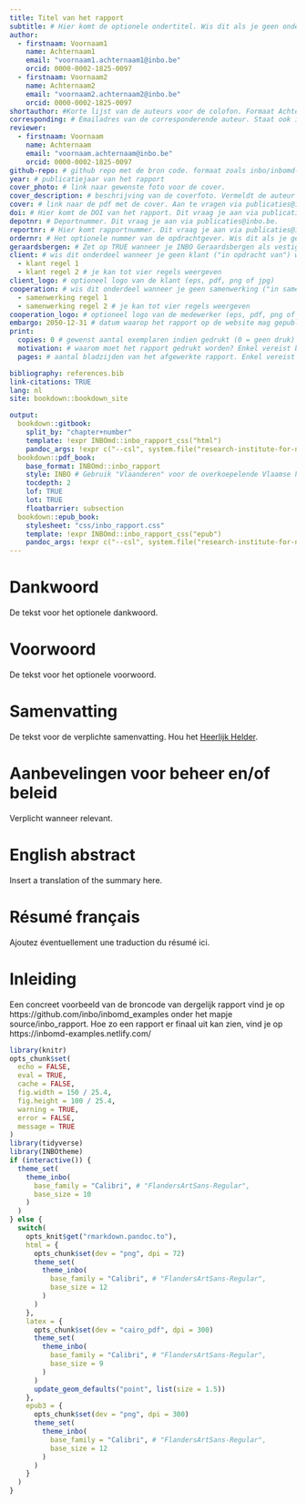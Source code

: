 ```yaml
---
title: Titel van het rapport
subtitle: # Hier komt de optionele ondertitel. Wis dit als je geen ondertitel wenst.
author: 
  - firstnaam: Voornaam1
    name: Achternaam1
    email: "voornaam1.achternaam1@inbo.be"
    orcid: 0000-0002-1825-0097
  - firstnaam: Voornaam2
    name: Achternaam2
    email: "voornaam2.achternaam2@inbo.be"
    orcid: 0000-0002-1825-0097
shortauthor: #Korte lijst van de auteurs voor de colofon. Formaat Achternaam, V. of Achternaam1, V. & Achternaam2, V. or Achternaam, V. _etal._
corresponding: # Emailadres van de corresponderende auteur. Staat ook in voor de communaties met publicaties@inbo.be
reviewer:
  - firstnaam: Voornaam
    name: Achternaam
    email: "voornaam.achternaam@inbo.be"
    orcid: 0000-0002-1825-0097
github-repo: # github repo met de bron code. formaat zoals inbo/inbomd-examples
year: # publicatiejaar van het rapport
cover_photo: # link naar gewenste foto voor de cover.
cover_description: # beschrijving van de coverfoto. Vermeldt de auteur en licentie van de foto.
cover: # link naar de pdf met de cover. Aan te vragen via publicaties@inbo.be. Zet dit bestand in dezelfde map als de index.Rmd.
doi: # Hier komt de DOI van het rapport. Dit vraag je aan via publicaties@inbo.be.
depotnr: # Deportnummer. Dit vraag je aan via publicaties@inbo.be.
reportnr: # Hier komt rapportnummer. Dit vraag je aan via publicaties@inbo.be.
ordernr: # Het optionele nummer van de opdrachtgever. Wis dit als je geen opdrachtnummer hebt.
geraardsbergen: # Zet op TRUE wanneer je INBO Geraardsbergen als vestiging wenst. FALSE of ontbrekend geeft INBO Brussel.
client: # wis dit onderdeel wanneer je geen klant ("in opdracht van") wenst te vermelden.
  - klant regel 1
  - klant regel 2 # je kan tot vier regels weergeven
client_logo: # optioneel logo van de klant (eps, pdf, png of jpg)
cooperation: # wis dit onderdeel wanneer je geen samenwerking ("in samenwerking met") wenst te vermelden
  - samenwerking regel 1
  - samenwerking regel 2 # je kan tot vier regels weergeven
cooperation_logo: # optioneel logo van de medewerker (eps, pdf, png of jpg)
embargo: 2050-12-31 # datum waarop het rapport op de website mag gepubliceerd worden
print:
  copies: 0 # gewenst aantal exemplaren indien gedrukt (0 = geen druk)
  motivation: # waarom moet het rapport gedrukt worden? Enkel vereist bij druk.
  pages: # aantal bladzijden van het afgewerkte rapport. Enkel vereist bij druk.

bibliography: references.bib
link-citations: TRUE
lang: nl
site: bookdown::bookdown_site

output:
  bookdown::gitbook:
    split_by: "chapter+number"
    template: !expr INBOmd::inbo_rapport_css("html")
    pandoc_args: !expr c("--csl", system.file("research-institute-for-nature-and-forest.csl", package = "INBOmd"))
  bookdown::pdf_book:
    base_format: INBOmd::inbo_rapport
    style: INBO # Gebruik "Vlaanderen" voor de overkoepelende Vlaamse huisstijl
    tocdepth: 2
    lof: TRUE
    lot: TRUE
    floatbarrier: subsection
  bookdown::epub_book:
    stylesheet: "css/inbo_rapport.css"
    template: !expr INBOmd::inbo_rapport_css("epub")
    pandoc_args: !expr c("--csl", system.file("research-institute-for-nature-and-forest.csl", package = "INBOmd"))
---
```


# Dankwoord {-}

De tekst voor het optionele dankwoord.

# Voorwoord {-}

De tekst voor het optionele voorwoord.

# Samenvatting {-}

De tekst voor de verplichte samenvatting.
Hou het [Heerlijk Helder](https://overheid.vlaanderen.be/communicatie/heerlijk-helder).

# Aanbevelingen voor beheer en/of beleid {-}

Verplicht wanneer relevant.

\benglish

# English abstract {-}

Insert a translation of the summary here.
\eenglish

\bfrench

# Résumé français {- #resume-francais}

Ajoutez éventuellement une traduction du résumé ici.

\efrench

<!-- hier komt de inhoudstafel bij pdf -->
\mainmatter

# Inleiding

Een concreet voorbeeld van de broncode van dergelijk rapport vind je op https://github.com/inbo/inbomd_examples onder het mapje source/inbo_rapport. Hoe zo een rapport er finaal uit kan zien, vind je op https://inbomd-examples.netlify.com/

```r
library(knitr)
opts_chunk$set(
  echo = FALSE,
  eval = TRUE,
  cache = FALSE,
  fig.width = 150 / 25.4,
  fig.height = 100 / 25.4,
  warning = TRUE,
  error = FALSE,
  message = TRUE
)
library(tidyverse)
library(INBOtheme)
if (interactive()) {
  theme_set(
    theme_inbo(
      base_family = "Calibri", # "FlandersArtSans-Regular",
      base_size = 10
    )
  )
} else {
  switch(
    opts_knit$get("rmarkdown.pandoc.to"),
    html = {
      opts_chunk$set(dev = "png", dpi = 72)
      theme_set(
        theme_inbo(
          base_family = "Calibri", # "FlandersArtSans-Regular",
          base_size = 12
        )
      )
    },
    latex = {
      opts_chunk$set(dev = "cairo_pdf", dpi = 300)
      theme_set(
        theme_inbo(
          base_family = "Calibri", # "FlandersArtSans-Regular",
          base_size = 9
        )
      )
      update_geom_defaults("point", list(size = 1.5))
    },
    epub3 = {
      opts_chunk$set(dev = "png", dpi = 300)
      theme_set(
        theme_inbo(
          base_family = "Calibri", # "FlandersArtSans-Regular",
          base_size = 12
        )
      )
    }
  )
}
```
